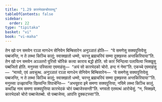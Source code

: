 ```yaml
---
title: "1.29 कारभेदकचोरवत्थु"
tableOfContents: false
sidebar:
  order: 22
type: "tipitaka"
basket: "vi"
book: "vi-maha"
---
```



<DynamicBreadcrumb />

<Division number="92" book="vi-maha">

<Paragraph number="430" book="vi-maha">
तेन खो पन समयेन रञ्ञा मागधेन सेनियेन बिम्बिसारेन अनुञ्ञातं होति—  “ये समणेसु सक्यपुत्तियेसु पब्बजन्ति, न ते लब्भा किञ्चि कातुं; स्वाक्खातो धम्मो, चरन्तु ब्रह्मचरियं सम्मा दुक्खस्स अन्तकिरियाया”ति. तेन खो पन समयेन अञ्ञतरो पुरिसो चोरिकं कत्वा काराय बद्धो होति. सो कारं भिन्दित्वा पलायित्वा भिक्खूसु पब्बजितो होति. मनुस्सा पस्सित्वा एवमाहंसु—  “अयं सो कारभेदको चोरो. हन्द नं नेमा”ति. एकच्चे एवमाहंसु—  “माय्यो, एवं अवचुत्थ. अनुञ्ञातं रञ्ञा मागधेन सेनियेन बिम्बिसारेन—  ‘ये समणेसु सक्यपुत्तियेसु पब्बजन्ति, न ते लब्भा किञ्चि कातुं; स्वाक्खातो धम्मो, चरन्तु ब्रह्मचरियं सम्मा दुक्खस्स अन्तकिरियाया’”ति. मनुस्सा उज्झायन्ति खिय्यन्ति विपाचेन्ति—  “अभयूवरा इमे समणा सक्यपुत्तिया, नयिमे लब्भा किञ्चि कातुं. कथञ्हि नाम समणा सक्यपुत्तिया कारभेदकं चोरं पब्बाजेस्सन्ती”ति. भगवतो एतमत्थं आरोचेसुं. “न, भिक्खवे, कारभेदको चोरो पब्बाजेतब्बो. यो पब्बाजेय्य, आपत्ति दुक्कटस्सा”ति.
</Paragraph>
</Division>